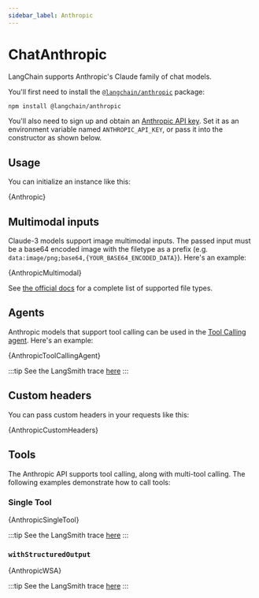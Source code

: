 ```yaml
---
sidebar_label: Anthropic
---
```


# ChatAnthropic

LangChain supports Anthropic's Claude family of chat models.

You'll first need to install the [`@langchain/anthropic`](https://www.npmjs.com/package/@langchain/anthropic) package:


<IntegrationInstallTooltip></IntegrationInstallTooltip>

```bash npm2yarn
npm install @langchain/anthropic
```

You'll also need to sign up and obtain an [Anthropic API key](https://www.anthropic.com/).
Set it as an environment variable named `ANTHROPIC_API_KEY`, or pass it into the constructor as shown below.

## Usage


<UnifiedModelParamsTooltip></UnifiedModelParamsTooltip>

You can initialize an instance like this:


<CodeBlock language="typescript">{Anthropic}</CodeBlock>

## Multimodal inputs

Claude-3 models support image multimodal inputs. The passed input must be a base64 encoded image with the
filetype as a prefix (e.g. `data:image/png;base64,{YOUR_BASE64_ENCODED_DATA}`).
Here's an example:


<CodeBlock language="typescript">{AnthropicMultimodal}</CodeBlock>

See [the official docs](https://docs.anthropic.com/claude/docs/vision#what-image-file-types-does-claude-support)
for a complete list of supported file types.

## Agents

Anthropic models that support tool calling can be used in the [Tool Calling agent](/docs/modules/agents/agent_types/tool_calling/). Here's an example:


<CodeBlock language="typescript">{AnthropicToolCallingAgent}</CodeBlock>

:::tip
See the LangSmith trace [here](https://smith.langchain.com/public/e93ff7f6-03f7-4eb1-96c8-09a17dee1462/r)
:::

## Custom headers

You can pass custom headers in your requests like this:


<CodeBlock language="typescript">{AnthropicCustomHeaders}</CodeBlock>

## Tools

The Anthropic API supports tool calling, along with multi-tool calling. The following examples demonstrate how to call tools:

### Single Tool


<CodeBlock language="typescript">{AnthropicSingleTool}</CodeBlock>

:::tip
See the LangSmith trace [here](https://smith.langchain.com/public/90c03ed0-154b-4a50-afbf-83dcbf302647/r)
:::

### `withStructuredOutput`


<CodeBlock language="typescript">{AnthropicWSA}</CodeBlock>

:::tip
See the LangSmith trace [here](https://smith.langchain.com/public/efbd11c5-886e-4e07-be1a-951690fa8a27/r)
:::
